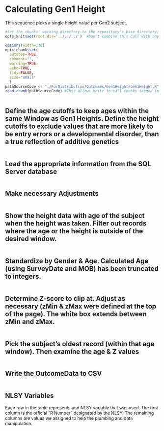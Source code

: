 # Calculating Gen1 Height
This sequence picks a single height value per Gen2 subject.

```r
#Set the chunks' working directory to the repository's base directory; this assumes the report is nested inside of two directories.
opts_knit$set(root.dir='../../../')  #Don't combine this call with any other chunk -espeically one that uses file paths.
```

```r
options(width=130)
opts_chunk$set(
  autodep=TRUE,
  comment="", 
  warning=TRUE, 
  echo=TRUE, 
  tidy=FALSE, 
  size="small"
  )
pathSourceCode <- "./ForDistribution/Outcomes/Gen1Height/Gen1Height.R"
read_chunk(pathSourceCode) #This allows knitr to call chunks tagged in the underlying .R file.
```

```r
```
## Define the age cutoffs to keep ages within the same Window as Gen1 Heights.  Define the height cutoffs to exclude values that are more likely to be entry errors or a developmental disorder, than a true reflection of additive genetics
```r
```

## Load the appropriate information from the SQL Server database
```r
```

## Make necessary Adjustments
```r
```

## Show the height data with age of the subject when the height was taken.  Filter out records where the age or the height is outside of the desired window.
```r
```
## Standardize by Gender & Age.  Calculated Age (using SurveyDate and MOB) has been truncated to integers.  
```r
```

## Determine Z-score to clip at.  Adjust as necessary (zMin & zMax were defined at the top of the page).  The white box extends between zMin and zMax.
```r
```

## Pick the subject's oldest record (within that age window).  Then examine the age & Z values
```r
```

## Write the OutcomeData to CSV
```r
```

## NLSY Variables
Each row in the table represents and NLSY variable that was used.  The first column is the official "R Number" designated by the NLSY.  The remaining columns are values we assigned to help the plumbing and data manipulation.
```r
```